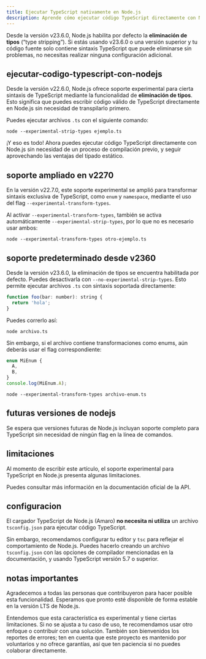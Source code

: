 ```yaml
---
title: Ejecutar TypeScript nativamente en Node.js
description: Aprende cómo ejecutar código TypeScript directamente con Node.js sin necesidad de transpilar, gracias al soporte experimental de eliminación de tipos y transformación de sintaxis.
---
```


Desde la versión v23.6.0, Node.js habilita por defecto la **eliminación de tipos** (“type stripping”). Si estás usando v23.6.0 o una versión superior y tu código fuente solo contiene sintaxis TypeScript que puede eliminarse sin problemas, no necesitas realizar ninguna configuración adicional.

## ejecutar-codigo-typescript-con-nodejs

Desde la versión v22.6.0, Node.js ofrece soporte experimental para cierta sintaxis de TypeScript mediante la funcionalidad de **eliminación de tipos**. Esto significa que puedes escribir código válido de TypeScript directamente en Node.js sin necesidad de transpilarlo primero.

Puedes ejecutar archivos `.ts` con el siguiente comando:

```go:bash
node --experimental-strip-types ejemplo.ts
```

¡Y eso es todo! Ahora puedes ejecutar código TypeScript directamente con Node.js sin necesidad de un proceso de compilación previo, y seguir aprovechando las ventajas del tipado estático.

## soporte ampliado en v2270

En la versión v22.7.0, este soporte experimental se amplió para transformar sintaxis exclusiva de TypeScript, como `enum` y `namespace`, mediante el uso del flag `--experimental-transform-types`.

Al activar `--experimental-transform-types`, también se activa automáticamente `--experimental-strip-types`, por lo que no es necesario usar ambos:

```go:bash
node --experimental-transform-types otro-ejemplo.ts
```

## soporte predeterminado desde v2360

Desde la versión v23.6.0, la eliminación de tipos se encuentra habilitada por defecto. Puedes desactivarla con `--no-experimental-strip-types`. Esto permite ejecutar archivos `.ts` con sintaxis soportada directamente:

```go:main.js
function foo(bar: number): string {
  return 'hola';
}
```

Puedes correrlo así:

```go:bash
node archivo.ts
```

Sin embargo, si el archivo contiene transformaciones como enums, aún deberás usar el flag correspondiente:

```go:main.js
enum MiEnum {
  A,
  B,
}
console.log(MiEnum.A);
```

```go:bash
node --experimental-transform-types archivo-enum.ts
```

## futuras versiones de nodejs

Se espera que versiones futuras de Node.js incluyan soporte completo para TypeScript sin necesidad de ningún flag en la línea de comandos.

## limitaciones

Al momento de escribir este artículo, el soporte experimental para TypeScript en Node.js presenta algunas limitaciones.

Puedes consultar más información en la documentación oficial de la API.

## configuracion

El cargador TypeScript de Node.js (Amaro) **no necesita ni utiliza** un archivo `tsconfig.json` para ejecutar código TypeScript.

Sin embargo, recomendamos configurar tu editor y `tsc` para reflejar el comportamiento de Node.js. Puedes hacerlo creando un archivo `tsconfig.json` con las opciones de compilador mencionadas en la documentación, y usando TypeScript versión 5.7 o superior.

## notas importantes

Agradecemos a todas las personas que contribuyeron para hacer posible esta funcionalidad. Esperamos que pronto esté disponible de forma estable en la versión LTS de Node.js.

Entendemos que esta característica es experimental y tiene ciertas limitaciones. Si no se ajusta a tu caso de uso, te recomendamos usar otro enfoque o contribuir con una solución. También son bienvenidos los reportes de errores; ten en cuenta que este proyecto es mantenido por voluntarios y no ofrece garantías, así que ten paciencia si no puedes colaborar directamente.
